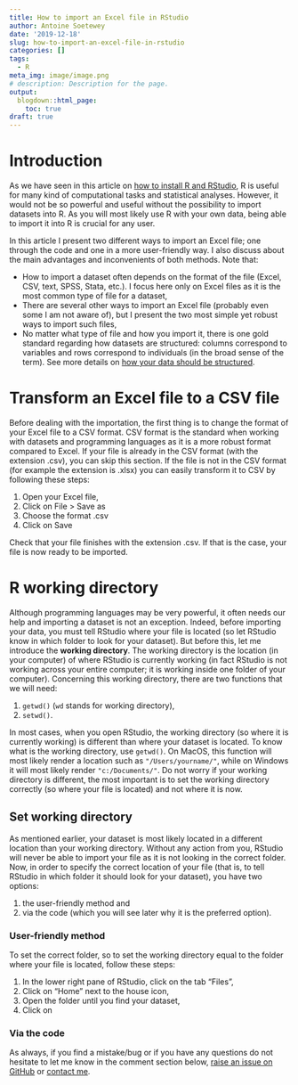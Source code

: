 ```yaml
---
title: How to import an Excel file in RStudio
author: Antoine Soetewey
date: '2019-12-18'
slug: how-to-import-an-excel-file-in-rstudio
categories: []
tags:
  - R
meta_img: image/image.png
# description: Description for the page.
output:
  blogdown::html_page:
    toc: true
draft: true
---
```


# Introduction

As we have seen in this article on [how to install R and RStudio](/blog/how-to-install-r-and-rstudio), R is useful for many kind of computational tasks and statistical analyses. However, it would not be so powerful and useful without the possibility to import datasets into R. As you will most likely use R with your own data, being able to import it into R is crucial for any user.

In this article I present two different ways to import an Excel file; one through the code and one in a more user-friendly way. I also discuss about the main advantages and inconvenients of both methods. Note that:

* How to import a dataset often depends on the format of the file (Excel, CSV, text, SPSS, Stata, etc.). I focus here only on Excel files as it is the most common type of file for a dataset,
* There are several other ways to import an Excel file (probably even some I am not aware of), but I present the two most simple yet robust ways to import such files,
* No matter what type of file and how you import it, there is one gold standard regarding how datasets are structured: columns correspond to variables and rows correspond to individuals (in the broad sense of the term). See more details on [how your data should be structured](/blog/how-to-structure-my-dataset/).

# Transform an Excel file to a CSV file

Before dealing with the importation, the first thing is to change the format of your Excel file to a CSV format. CSV format is the standard when working with datasets and programming languages as it is a more robust format compared to Excel. If your file is already in the CSV format (with the extension .csv), you can skip this section. If the file is not in the CSV format (for example the extension is .xlsx) you can easily transform it to CSV by following these steps:

1. Open your Excel file,
1. Click on File > Save as
1. Choose the format .csv
1. Click on Save

Check that your file finishes with the extension .csv. If that is the case, your file is now ready to be imported.

# R working directory

Although programming languages may be very powerful, it often needs our help and importing a dataset is not an exception. Indeed, before importing your data, you must tell RStudio where your file is located (so let RStudio know in which folder to look for your dataset). But before this, let me introduce the **working directory**. The working directory is the location (in your computer) of where RStudio is currently working (in fact RStudio is not working across your entire computer; it is working inside one folder of your computer). Concerning this working directory, there are two functions that we will need:

1. `getwd()` (`wd` stands for working directory),
1. `setwd()`.

In most cases, when you open RStudio, the working directory (so where it is currently working) is different than where your dataset is located. To know what is the working directory, use `getwd()`. On MacOS, this function will most likely render a location such as `"/Users/yourname/"`, while on Windows it will most likely render `"c:/Documents/"`. Do not worry if your working directory is different, the most important is to set the working directory correctly (so where your file is located) and not where it is now. 

## Set working directory

As mentioned earlier, your dataset is most likely located in a different location than your working directory. Without any action from you, RStudio will never be able to import your file as it is not looking in the correct folder. Now, in order to specify the correct location of your file (that is, to tell RStudio in which folder it should look for your dataset), you have two options:

1. the user-friendly method and
1. via the code (which you will see later why it is the preferred option).

### User-friendly method

To set the correct folder, so to set the working directory equal to the folder where your file is located, follow these steps:

1. In the lower right pane of RStudio, click on the tab "Files",
1. Click on "Home" next to the house icon,
1. Open the folder until you find your dataset,
1. Click on 

### Via the code

As always, if you find a mistake/bug or if you have any questions do not hesitate to let me know in the comment section below, <a href="https://github.com/AntoineSoetewey/statsandr/issues" target="_blank" rel="noopener">raise an issue on GitHub</a> or [contact me](/contact/).